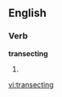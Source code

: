 
==English==

===Verb===
'''transecting'''

# {{present participle of|[[transect]]}}

[[vi:transecting]]